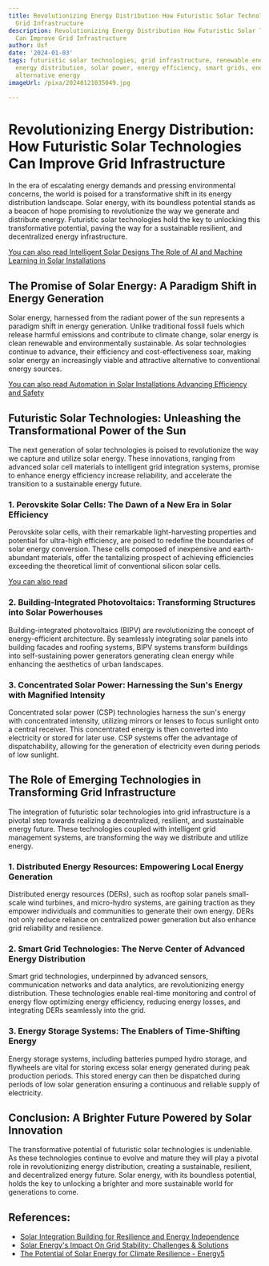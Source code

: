 ```yaml
---
title: Revolutionizing Energy Distribution How Futuristic Solar Technologies Can Improve
  Grid Infrastructure
description: Revolutionizing Energy Distribution How Futuristic Solar Technologies
  Can Improve Grid Infrastructure
author: Usf
date: '2024-01-03'
tags: futuristic solar technologies, grid infrastructure, renewable energy, sustainability,
  energy distribution, solar power, energy efficiency, smart grids, energy storage,
  alternative energy
imageUrl: /pixa/20240121035049.jpg

---
```

# Revolutionizing Energy Distribution:  How Futuristic  Solar  Technologies Can  Improve Grid Infrastructure

In the era  of  escalating energy demands and  pressing environmental concerns, the world is poised for a transformative shift in its energy distribution landscape. Solar energy, with its boundless potential stands as a beacon of hope promising to revolutionize the way we generate and distribute  energy. Futuristic solar technologies hold the key to unlocking  this transformative potential, paving the way for a sustainable resilient, and decentralized energy infrastructure.

[You can also read Intelligent Solar Designs  The Role of AI and Machine Learning in Solar Installations](Intelligent%20Solar%20Designs%20The%20Role%20of%20AI%20and%20Machine%20Learning%20in%20Solar%20Installations)


## The  Promise of Solar Energy: A Paradigm Shift in Energy Generation

Solar energy,  harnessed from the radiant power  of the sun represents a paradigm shift in energy generation. Unlike traditional fossil fuels which release harmful emissions  and contribute to climate change, solar energy is clean renewable and environmentally sustainable. As solar technologies continue to advance,  their efficiency and cost-effectiveness soar,  making solar energy an increasingly viable and attractive alternative to conventional energy sources.

[You can  also read  Automation in Solar Installations Advancing Efficiency and Safety](Automation%20in%20Solar%20Installations%20Advancing%20Efficiency%20and%20Safety)


## Futuristic Solar Technologies: Unleashing the Transformational Power of the Sun

The next generation of solar technologies is poised to revolutionize the way we  capture and utilize solar energy. These innovations, ranging from advanced solar cell materials to intelligent grid integration systems, promise to enhance energy efficiency increase reliability, and accelerate the transition to a sustainable energy future.

### 1. Perovskite Solar Cells: The Dawn of a  New Era in Solar Efficiency

Perovskite solar  cells,  with their  remarkable light-harvesting properties and potential for ultra-high efficiency, are poised to redefine the boundaries of solar energy conversion. These cells composed of inexpensive and earth-abundant materials, offer the tantalizing prospect of achieving efficiencies exceeding the theoretical limit of conventional silicon solar cells.

[You can  also  read ]()


###  2. Building-Integrated Photovoltaics: Transforming Structures into Solar Powerhouses

Building-integrated photovoltaics (BIPV) are revolutionizing the concept of energy-efficient architecture. By seamlessly integrating solar panels into building facades and roofing systems, BIPV systems transform buildings into self-sustaining power  generators generating clean energy  while enhancing the aesthetics  of urban landscapes.

### 3.  Concentrated Solar Power: Harnessing the Sun's Energy with Magnified Intensity

Concentrated solar power (CSP) technologies harness the sun's energy with concentrated intensity, utilizing mirrors or lenses to focus sunlight onto a central receiver.  This concentrated energy  is then converted into electricity or  stored for later use. CSP systems offer the advantage of dispatchability, allowing for the generation of electricity even during periods  of low sunlight.

##  The Role  of Emerging Technologies in Transforming  Grid Infrastructure

The integration of  futuristic solar technologies into grid  infrastructure is a pivotal step towards  realizing a decentralized, resilient, and sustainable  energy future. These technologies coupled with intelligent grid management systems, are transforming the way we distribute and utilize energy.

### 1. Distributed Energy Resources: Empowering Local Energy Generation

Distributed energy  resources (DERs), such as rooftop solar panels small-scale wind turbines, and micro-hydro systems, are gaining traction as they empower individuals and communities to generate  their own energy. DERs  not only reduce  reliance on centralized power generation but also enhance grid reliability  and resilience.

### 2. Smart Grid Technologies: The Nerve Center of Advanced  Energy Distribution

Smart  grid  technologies,  underpinned by advanced sensors, communication  networks and data analytics, are revolutionizing  energy distribution. These technologies enable real-time monitoring  and control of energy flow optimizing energy efficiency, reducing energy  losses, and integrating DERs seamlessly into the grid.

### 3. Energy Storage Systems: The Enablers of Time-Shifting Energy

Energy storage systems,  including batteries pumped hydro storage, and flywheels are vital for storing excess solar energy generated during peak production periods. This stored energy  can  then be  dispatched during periods of low  solar generation  ensuring a continuous and reliable supply of electricity.

## Conclusion:  A Brighter Future Powered by Solar Innovation

The transformative potential of futuristic  solar technologies is undeniable. As these  technologies continue to evolve and mature they will play a pivotal role in revolutionizing energy  distribution, creating a sustainable, resilient, and decentralized energy future. Solar  energy, with its boundless potential, holds the  key to unlocking a brighter and more sustainable world for generations to come.

## References:
- [Solar Integration Building for Resilience and Energy Independence](https://utilitiesone.com/solar-integration-building-for-resilience-and-energy-independence)
- [Solar Energy's Impact On Grid Stability: Challenges & Solutions](https://arka360.com/ros/solar-energy-grid-stability-impact/)
- [The Potential of Solar Energy for Climate Resilience - Energy5](https://energy5.com/the-potential-of-solar-energy-for-climate-resilience)

